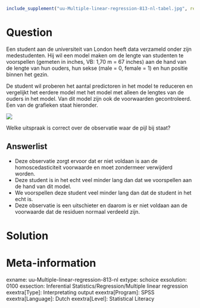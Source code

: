 ```{r, echo = FALSE, results = "hide"}
include_supplement("uu-Multiple-linear-regression-813-nl-tabel.jpg", recursive = TRUE)
```



Question
========
Een student aan de universiteit van London heeft data verzameld onder zijn medestudenten. Hij wil een model maken om de lengte van studenten te voorspellen (gemeten in inches, VB: 1,70 m = 67 inches) aan de hand van de lengte van hun ouders, hun sekse (male = 0, female = 1) en hun positie binnen het gezin. 

De student wil proberen het aantal predictoren in het model te reduceren en vergelijkt het eerdere model met het model met alleen de lengtes van de ouders in het model. 
Van dit model zijn ook de voorwaarden gecontroleerd. Een van de grafieken staat hieronder.

![](uu-Multiple-linear-regression-813-nl-tabel.jpg)

Welke uitspraak is correct over de observatie waar de pijl bij staat?
  
Answerlist
----------
* Deze observatie zorgt ervoor dat er niet voldaan is aan de homoscedasticiteit voorwaarde en moet zondermeer verwijderd worden.
* Deze student is in het echt veel minder lang dan dat we voorspellen aan de hand van dit model. 
* We voorspellen deze student veel minder lang dan dat de student in het echt is.
* Deze observatie is een uitschieter en daarom is er niet voldaan aan de voorwaarde dat de residuen normaal verdeeld zijn. 


Solution
========


Meta-information
================
exname: uu-Multiple-linear-regression-813-nl
extype: schoice
exsolution: 0100
exsection: Inferential Statistics/Regression/Multiple linear regression
exextra[Type]: Interpretating output
exextra[Program]: SPSS
exextra[Language]: Dutch
exextra[Level]: Statistical Literacy
